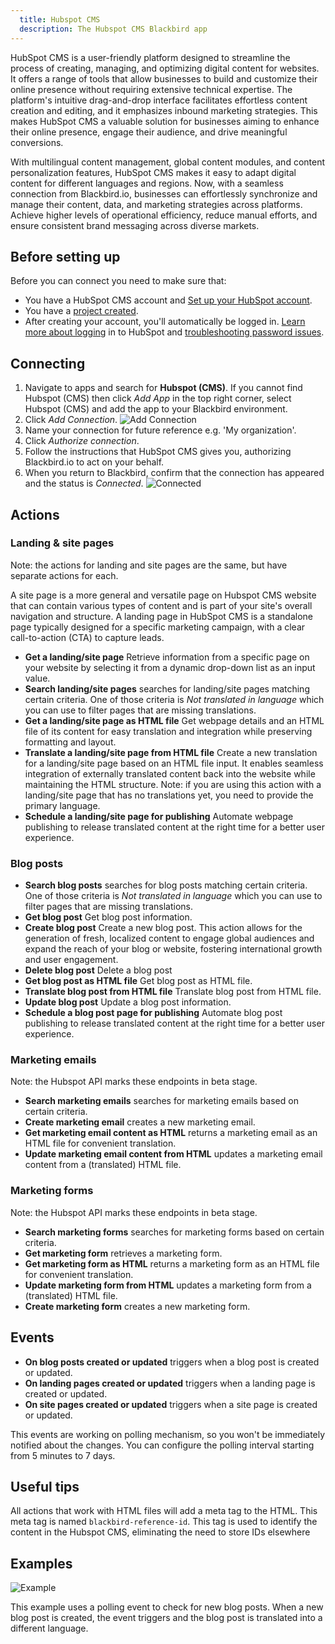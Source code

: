 ```yaml
---
  title: Hubspot CMS
  description: The Hubspot CMS Blackbird app
---
```


<LinkCard title="View on Github" target="_blank" href="https://github.com/bb-io/Hubspot" icon="github" />


HubSpot CMS is a user-friendly platform designed to streamline the process of creating, managing, and optimizing digital content for websites. It offers a range of tools that allow businesses to build and customize their online presence without requiring extensive technical expertise. The platform's intuitive drag-and-drop interface facilitates effortless content creation and editing, and it emphasizes inbound marketing strategies. This makes HubSpot CMS a valuable solution for businesses aiming to enhance their online presence, engage their audience, and drive meaningful conversions.

With multilingual content management, global content modules, and content personalization features, HubSpot CMS makes it easy to adapt digital content for different languages and regions. Now, with a seamless connection from Blackbird.io, businesses can effortlessly synchronize and manage their content, data, and marketing strategies across platforms. Achieve higher levels of operational efficiency, reduce manual efforts, and ensure consistent brand messaging across diverse markets.

## Before setting up

Before you can connect you need to make sure that:

- You have a HubSpot CMS account and [Set up your HubSpot account](https://knowledge.hubspot.com/get-started/set-up-your-account).
- You have a [project created](https://app.hubspot.com/academy/43682681/lessons/1054824/5082).
- After creating your account, you'll automatically be logged in. [Learn more about logging](https://knowledge.hubspot.com/account/why-can-t-i-log-into-hubspot) in to HubSpot and [troubleshooting password issues](https://knowledge.hubspot.com/account/reset-user-passwords).

## Connecting

1. Navigate to apps and search for **Hubspot (CMS)**. If you cannot find Hubspot (CMS) then click _Add App_ in the top right corner, select Hubspot (CMS) and add the app to your Blackbird environment.
2. Click _Add Connection_.
   ![Add Connection](https://raw.githubusercontent.com/bb-io/Hubspot/main/image/README/connection.png)
3. Name your connection for future reference e.g. 'My organization'.
4. Click _Authorize connection_.
5. Follow the instructions that HubSpot CMS gives you, authorizing Blackbird.io to act on your behalf.
6. When you return to Blackbird, confirm that the connection has appeared and the status is _Connected_.
   ![Connected](https://raw.githubusercontent.com/bb-io/Hubspot/main/image/README/connected.png)

## Actions

### Landing & site pages

Note: the actions for landing and site pages are the same, but have separate actions for each.

A site page is a more general and versatile page on Hubspot CMS website that can contain various types of content and is part of your site's overall navigation and structure. A landing page in HubSpot CMS is a standalone page typically designed for a specific marketing campaign, with a clear call-to-action (CTA) to capture leads.

- **Get a landing/site page** Retrieve information from a specific page on your website by selecting it from a dynamic drop-down list as an input value.
- **Search landing/site pages** searches for landing/site pages matching certain criteria. One of those criteria is _Not translated in language_ which you can use to filter pages that are missing translations.
- **Get a landing/site page as HTML file** Get webpage details and an HTML file of its content for easy translation and integration while preserving formatting and layout.
- **Translate a landing/site page from HTML file** Create a new translation for a landing/site page based on an HTML file input. It enables seamless integration of externally translated content back into the website while maintaining the HTML structure. Note: if you are using this action with a landing/site page that has no translations yet, you need to provide the primary language.
- **Schedule a landing/site page for publishing** Automate webpage publishing to release translated content at the right time for a better user experience.

### Blog posts

- **Search blog posts** searches for blog posts matching certain criteria. One of those criteria is _Not translated in language_ which you can use to filter pages that are missing translations.
- **Get blog post** Get blog post information.
- **Create blog post** Create a new blog post. This action allows for the generation of fresh, localized content to engage global audiences and expand the reach of your blog or website, fostering international growth and user engagement.
- **Delete blog post** Delete a blog post
- **Get blog post as HTML file** Get blog post as HTML file.
- **Translate blog post from HTML file** Translate blog post from HTML file.
- **Update blog post** Update a blog post information.
- **Schedule a blog post page for publishing** Automate blog post publishing to release translated content at the right time for a better user experience.

### Marketing emails

Note: the Hubspot API marks these endpoints in beta stage.

- **Search marketing emails** searches for marketing emails based on certain criteria.
- **Create marketing email** creates a new marketing email.
- **Get marketing email content as HTML** returns a marketing email as an HTML file for convenient translation.
- **Update marketing email content from HTML** updates a marketing email content from a (translated) HTML file.

### Marketing forms

Note: the Hubspot API marks these endpoints in beta stage.

- **Search marketing forms** searches for marketing forms based on certain criteria.
- **Get marketing form** retrieves a marketing form.
- **Get marketing form as HTML** returns a marketing form as an HTML file for convenient translation.
- **Update marketing form from HTML** updates a marketing form from a (translated) HTML file.
- **Create marketing form** creates a new marketing form.

## Events

- **On blog posts created or updated** triggers when a blog post is created or updated.
- **On landing pages created or updated** triggers when a landing page is created or updated.
- **On site pages created or updated** triggers when a site page is created or updated.

This events are working on polling mechanism, so you won't be immediately notified about the changes. You can configure the polling interval starting from 5 minutes to 7 days.

## Useful tips

All actions that work with HTML files will add a meta tag to the HTML. This meta tag is named `blackbird-reference-id`. This tag is used to identify the content in the Hubspot CMS, eliminating the need to store IDs elsewhere

## Examples

![Example](https://raw.githubusercontent.com/bb-io/Hubspot/main/image/README/Event-example.png)

This example uses a polling event to check for new blog posts. When a new blog post is created, the event triggers and the blog post is translated into a different language.

